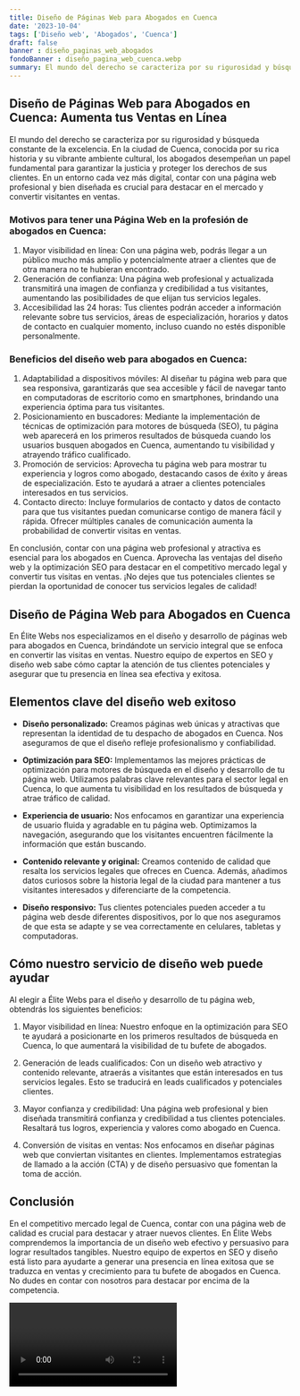 ```yaml
---
title: Diseño de Páginas Web para Abogados en Cuenca
date: '2023-10-04'
tags: ['Diseño web', 'Abogados', 'Cuenca']
draft: false
banner : diseño_paginas_web_abogados
fondoBanner : diseño_pagina_web_cuenca.webp
summary: El mundo del derecho se caracteriza por su rigurosidad y búsqueda constante de la excelencia. En la ciudad de Cuenca, conocida por su rica historia y su vibrante ambiente cultural, los abogados desempeñan un papel fundamental para garantizar la justicia y proteger los derechos de sus clientes. En un entorno cada vez más digital, contar con una página web profesional y bien diseñada es crucial para destacar en el mercado y convertir visitantes en ventas.
---
```


## Diseño de Páginas Web para Abogados en Cuenca: Aumenta tus Ventas en Línea

El mundo del derecho se caracteriza por su rigurosidad y búsqueda constante de la excelencia. En la ciudad de Cuenca, conocida por su rica historia y su vibrante ambiente cultural, los abogados desempeñan un papel fundamental para garantizar la justicia y proteger los derechos de sus clientes. En un entorno cada vez más digital, contar con una página web profesional y bien diseñada es crucial para destacar en el mercado y convertir visitantes en ventas.

### Motivos para tener una Página Web en la profesión de abogados en Cuenca:

1. Mayor visibilidad en línea: Con una página web, podrás llegar a un público mucho más amplio y potencialmente atraer a clientes que de otra manera no te hubieran encontrado.
2. Generación de confianza: Una página web profesional y actualizada transmitirá una imagen de confianza y credibilidad a tus visitantes, aumentando las posibilidades de que elijan tus servicios legales.
3. Accesibilidad las 24 horas: Tus clientes podrán acceder a información relevante sobre tus servicios, áreas de especialización, horarios y datos de contacto en cualquier momento, incluso cuando no estés disponible personalmente.

### Beneficios del diseño web para abogados en Cuenca:

1. Adaptabilidad a dispositivos móviles: Al diseñar tu página web para que sea responsiva, garantizarás que sea accesible y fácil de navegar tanto en computadoras de escritorio como en smartphones, brindando una experiencia óptima para tus visitantes.
2. Posicionamiento en buscadores: Mediante la implementación de técnicas de optimización para motores de búsqueda (SEO), tu página web aparecerá en los primeros resultados de búsqueda cuando los usuarios busquen abogados en Cuenca, aumentando tu visibilidad y atrayendo tráfico cualificado.
3. Promoción de servicios: Aprovecha tu página web para mostrar tu experiencia y logros como abogado, destacando casos de éxito y áreas de especialización. Esto te ayudará a atraer a clientes potenciales interesados ​​en tus servicios.
4. Contacto directo: Incluye formularios de contacto y datos de contacto para que tus visitantes puedan comunicarse contigo de manera fácil y rápida. Ofrecer múltiples canales de comunicación aumenta la probabilidad de convertir visitas en ventas.

En conclusión, contar con una página web profesional y atractiva es esencial para los abogados en Cuenca. Aprovecha las ventajas del diseño web y la optimización SEO para destacar en el competitivo mercado legal y convertir tus visitas en ventas. ¡No dejes que tus potenciales clientes se pierdan la oportunidad de conocer tus servicios legales de calidad!

<GifSeo />

<Cta />

## Diseño de Página Web para Abogados en Cuenca

En Élite Webs nos especializamos en el diseño y desarrollo de páginas web para abogados en Cuenca, brindándote un servicio integral que se enfoca en convertir las visitas en ventas. Nuestro equipo de expertos en SEO y diseño web sabe cómo captar la atención de tus clientes potenciales y asegurar que tu presencia en línea sea efectiva y exitosa.

## Elementos clave del diseño web exitoso

- **Diseño personalizado:** Creamos páginas web únicas y atractivas que representan la identidad de tu despacho de abogados en Cuenca. Nos aseguramos de que el diseño refleje profesionalismo y confiabilidad.

- **Optimización para SEO:** Implementamos las mejores prácticas de optimización para motores de búsqueda en el diseño y desarrollo de tu página web. Utilizamos palabras clave relevantes para el sector legal en Cuenca, lo que aumenta tu visibilidad en los resultados de búsqueda y atrae tráfico de calidad.

- **Experiencia de usuario:** Nos enfocamos en garantizar una experiencia de usuario fluida y agradable en tu página web. Optimizamos la navegación, asegurando que los visitantes encuentren fácilmente la información que están buscando.

- **Contenido relevante y original:** Creamos contenido de calidad que resalta los servicios legales que ofreces en Cuenca. Además, añadimos datos curiosos sobre la historia legal de la ciudad para mantener a tus visitantes interesados y diferenciarte de la competencia.

- **Diseño responsivo:** Tus clientes potenciales pueden acceder a tu página web desde diferentes dispositivos, por lo que nos aseguramos de que esta se adapte y se vea correctamente en celulares, tabletas y computadoras.

## Cómo nuestro servicio de diseño web puede ayudar

Al elegir a Élite Webs para el diseño y desarrollo de tu página web, obtendrás los siguientes beneficios:

1. Mayor visibilidad en línea: Nuestro enfoque en la optimización para SEO te ayudará a posicionarte en los primeros resultados de búsqueda en Cuenca, lo que aumentará la visibilidad de tu bufete de abogados.

2. Generación de leads cualificados: Con un diseño web atractivo y contenido relevante, atraerás a visitantes que están interesados en tus servicios legales. Esto se traducirá en leads cualificados y potenciales clientes.

3. Mayor confianza y credibilidad: Una página web profesional y bien diseñada transmitirá confianza y credibilidad a tus clientes potenciales. Resaltará tus logros, experiencia y valores como abogado en Cuenca.

4. Conversión de visitas en ventas: Nos enfocamos en diseñar páginas web que conviertan visitantes en clientes. Implementamos estrategias de llamado a la acción (CTA) y de diseño persuasivo que fomentan la toma de acción.

## Conclusión

En el competitivo mercado legal de Cuenca, contar con una página web de calidad es crucial para destacar y atraer nuevos clientes. En Élite Webs comprendemos la importancia de un diseño web efectivo y persuasivo para lograr resultados tangibles. Nuestro equipo de expertos en SEO y diseño está listo para ayudarte a generar una presencia en línea exitosa que se traduzca en ventas y crecimiento para tu bufete de abogados en Cuenca. No dudes en contar con nosotros para destacar por encima de la competencia.

<Video />

<CtaBot job='Abogados' city='Cuenca'/>

<Gmaps query='Cuenca+españa+maps' />